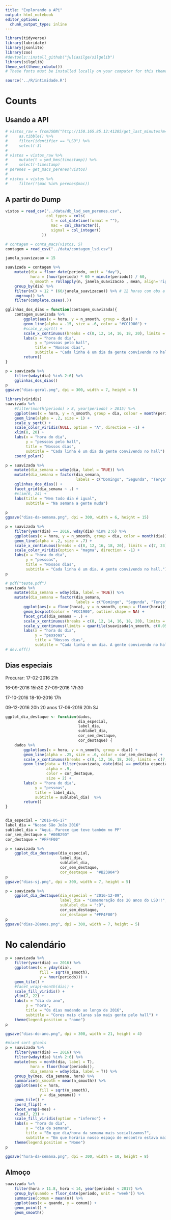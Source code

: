 ```yaml
---
title: "Explorando a APi"
output: html_notebook
editor_options: 
  chunk_output_type: inline
---
```


```r
library(tidyverse)
library(lubridate)
library(jsonlite)
library(zoo)
#devtools::install_github("juliasilge/silgelib")
library(silgelib)
theme_set(theme_roboto())
# These fonts must be installed locally on your computer for this theme to work: https://fonts.google.com/specimen/Roboto+Condensed and https://fonts.google.com/specimen/Roboto. 

source('../R/intimidade.R')
```

# Counts

##  Usando a API

```r
# vistos_raw = fromJSON("http://150.165.85.12:41205/get_last_minutes?m=129600") %>% 
#     as.tibble() %>% 
#     filter(identifier == "LSD") %>% 
#     select(-3)
# 
# vistos = vistos_raw %>% 
#     mutate(t = ymd_hms(timestamp)) %>% 
#     select(-timestamp)
# perenes = get_macs_perenes(vistos)
# 
# vistos = vistos %>% 
#     filter(!(mac %in% perenes$mac))

```

## A partir do Dump

```r
vistos = read_csv("../data/db_lsd_sem_perenes.csv", 
                  col_types = cols(
                    t = col_datetime(format = ""),
                    mac = col_character(),
                    signal = col_integer()
                ))

# contagem = conta_macs(vistos, 5)
contagem = read_csv("../data/contagem_lsd.csv")
```


```r
janela_suavizacao = 15

suavizada = contagem %>% 
    mutate(dia = floor_date(periodo, unit = "day"), 
           hora = (hour(periodo) * 60 + minute(periodo)) / 60, 
           n_smooth = rollapply(n, janela_suavizacao , mean, align='right', fill=NA)) %>% 
    group_by(dia) %>% 
    filter(n() > 12 * (60/janela_suavizacao)) %>% # 12 horas com obs a cada 5 mins
    ungroup() %>% 
    filter(complete.cases(.))
```


```r
gglinhas_dos_dias = function(contagem_suavizada){
    contagem_suavizada %>% 
        ggplot(aes(x = hora, y = n_smooth, group = dia)) + 
        geom_line(alpha = .15, size = .6, color = "#CC1900") + 
        #scale_y_sqrt() + 
        scale_x_continuous(breaks = c(8, 12, 14, 16, 18, 20), limits = c(7, 23)) + 
        labs(x = "hora do dia", 
             y = "pessoas pelo hall", 
             title = "Nossos dias",
             subtitle = "Cada linha é um dia da gente convivendo no hall")  %>% 
        return()
}

p = suavizada %>% 
    filter(wday(dia) %in% 2:6) %>% 
    gglinhas_dos_dias() 
p
ggsave("dias-geral.png", dpi = 300, width = 7, height = 5)

```

```r
library(viridis)
suavizada %>% 
    #filter(month(periodo) > 8, year(periodo) > 2015) %>%
    ggplot(aes(x = hora, y = n_smooth, group = dia, colour = month(periodo))) + 
    geom_line(alpha = .2, size = 1) + 
    scale_y_sqrt() + 
    scale_color_viridis(NULL, option = "A", direction = -1) +
    xlim(8, 20) + 
    labs(x = "hora do dia", 
         y = "pessoas pelo hall", 
         title = "Nossos dias",
         subtitle = "Cada linha é um dia da gente convivendo no hall") + 
    coord_polar() 
```


```r
p = suavizada %>% 
    mutate(dia_semana = wday(dia, label = TRUE)) %>%
    mutate(dia_semana = factor(dia_semana, 
                               labels = c("Domingo", "Segunda", "Terça", "Quarta", "Quinta", "Sexta", "Sábado"))) %>% 
    gglinhas_dos_dias() + 
    facet_grid(dia_semana ~ .) + 
    #xlim(6, 24) + 
    labs(title = "Nem todo dia é igual",
         subtitle = "Na semana a gente muda")  
    
p
ggsave("dias-da-semana.png", dpi = 300, width = 6, height = 15)
```

```r
p = suavizada %>% 
    filter(year(dia) == 2016, wday(dia) %in% 2:6) %>% 
    ggplot(aes(x = hora, y = n_smooth, group = dia, color = month(dia))) + 
    geom_line(alpha = .2, size = .7) + 
    scale_x_continuous(breaks = c(8, 12, 16, 18, 20), limits = c(7, 23)) +
    scale_color_viridis(option = "magma", direction = -1) + 
    labs(x = "hora do dia", 
         y = "pessoas", 
         title = "Nossos dias",
         subtitle = "Cada linha é um dia. A gente convivendo no hall.")
p
```


```r
# pdf("teste.pdf")
suavizada %>% 
    mutate(dia_semana = wday(dia, label = TRUE)) %>%
    mutate(dia_semana = factor(dia_semana, 
                               labels = c("Domingo", "Segunda", "Terça", "Quarta", "Quinta", "Sexta", "Sábado"))) %>% 
        ggplot(aes(x = floor(hora), y = n_smooth, group = floor(hora))) + 
        geom_boxplot(color = "#CC1900", outlier.shape = NA) + 
        facet_grid(dia_semana ~ .) + 
        scale_x_continuous(breaks = c(8, 12, 14, 16, 18, 20), limits = c(7, 23)) + 
        scale_y_continuous(limits = quantile(suavizada$n_smooth, c(0.05, 0.95)))
        labs(x = "hora do dia", 
             y = "pessoas", 
             title = "Nossos dias",
             subtitle = "Cada linha é um dia. A gente convivendo no hall.")
# dev.off()
```


## Dias especiais

Procurar: 
17-02-2016 21h

16-09-2016 15h30
27-09-2016 17h30

17-10-2016
18-10-2016 17h

09-12-2016  20h   20 anos
17-06-2016  20h   SJ



```r
ggplot_dia_destaque <- function(dados, 
                                dia_especial, 
                                label_dia, 
                                sublabel_dia,
                                cor_sem_destaque, 
                                cor_destaque) {
    dados %>% 
        ggplot(aes(x = hora, y = n_smooth, group = dia)) + 
        geom_line(alpha = .25, size = .6, color = cor_sem_destaque) +
        scale_x_continuous(breaks = c(8, 12, 16, 18, 20), limits = c(7, 24)) + 
        geom_line(data = filter(suavizada, date(dia) == ymd(dia_especial)), 
                  alpha = .9, 
                  color = cor_destaque,
                  size = 2) +
        labs(x = "hora do dia", 
             y = "pessoas", 
             title = label_dia,
             subtitle = sublabel_dia)  %>% 
        return()
}


dia_especial = "2016-06-17"
label_dia = "Nosso São João 2016"
sublabel_dia = "Aqui. Parece que teve também no PP"
cor_sem_destaque = "#00B29D"
cor_destaque = "#FF4F00"

p = suavizada %>% 
    ggplot_dia_destaque(dia_especial, 
                        label_dia, 
                        sublabel_dia, 
                        cor_sem_destaque, 
                        cor_destaque =  "#B23904")
p
ggsave("dias-sj.png", dpi = 300, width = 7, height = 5)
```


```r
p = suavizada %>% 
    ggplot_dia_destaque(dia_especial = "2016-12-09", 
                        label_dia = "Comemoração dos 20 anos do LSD!!", 
                        sublabel_dia = ":D", 
                        cor_sem_destaque, 
                        cor_destaque = "#FF4F00")
p 
ggsave("dias-20anos.png", dpi = 300, width = 7, height = 5)
```

# No calendário

```r
p = suavizada %>% 
    filter(year(dia) == 2016) %>% 
    ggplot(aes(x = yday(dia), 
               fill = sqrt(n_smooth), 
               y = hour(periodo))) + 
    geom_tile() +
    #facet_wrap(~month(dia)) + 
    scale_fill_viridis() + 
    ylim(7, 22) + 
    labs(x = "dia do ano", 
         y = "hora", 
         title = "Os dias mudando ao longo de 2016",
         subtitle = "Cores mais claras são mais gente pelo hall") + 
    theme(legend.position = "none")
p 

ggsave("dias-do-ano.png", dpi = 300, width = 21, height = 4)
```

```r
#mixed sort gtools
p = suavizada %>% 
    filter(year(dia) == 2016) %>%
    filter(wday(dia) %in% 2:6) %>% 
    mutate(mes = month(dia, label = T), 
           hora = floor(hour(periodo)), 
           dia_semana = wday(dia, label = T)) %>% 
    group_by(mes, dia_semana, hora) %>% 
    summarise(n_smooth = mean(n_smooth)) %>% 
    ggplot(aes(x = hora, 
               fill = sqrt(n_smooth), 
               y = dia_semana)) + 
    geom_tile() +
    coord_flip() + 
    facet_wrap(~mes) +
    xlim(7, 23) + 
    scale_fill_viridis(option = "inferno") + 
    labs(x = "hora do dia", 
         y = "dia da semana", 
         title = "Em que dia/hora da semana mais socializamos?",
         subtitle = "Em que horário nosso espaço de encontro estava mais vivo?")  + 
    theme(legend.position = "None")
p 

ggsave("hora-da-semana.png", dpi = 300, width = 10, height = 8)
```


## Almoço 

```r
suavizada %>% 
    filter(hora > 11.8, hora < 14, year(periodo) < 2017) %>% 
    group_by(quando = floor_date(periodo, unit = "week")) %>% 
    summarise(comum = mean(n)) %>% 
    ggplot(aes(x = quando, y = comum)) + 
    geom_point() + 
    geom_smooth()
```
